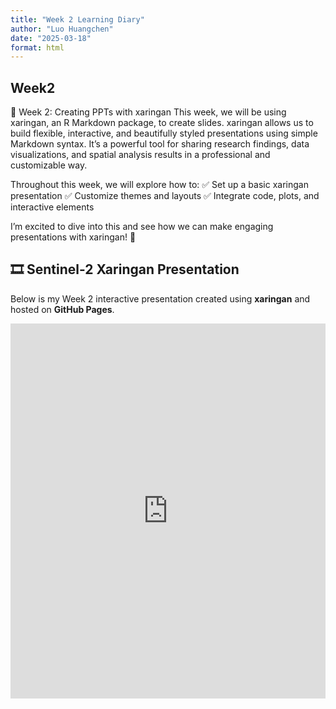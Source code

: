 ```yaml
---
title: "Week 2 Learning Diary"
author: "Luo Huangchen"
date: "2025-03-18"
format: html
---
```


## Week2

📢 Week 2: Creating PPTs with xaringan This week, we will be using xaringan, an R Markdown package, to create slides. xaringan allows us to build flexible, interactive, and beautifully styled presentations using simple Markdown syntax. It’s a powerful tool for sharing research findings, data visualizations, and spatial analysis results in a professional and customizable way.

Throughout this week, we will explore how to: ✅ Set up a basic xaringan presentation ✅ Customize themes and layouts ✅ Integrate code, plots, and interactive elements

I’m excited to dive into this and see how we can make engaging presentations with xaringan! 🚀

## 🎞️ Sentinel-2 Xaringan Presentation

Below is my Week 2 interactive presentation created using **xaringan** and hosted on **GitHub Pages**.

<iframe src="https://patientluo.github.io/Week2-pre/Week-2-presentation.html#4" width="100%" height="600px" frameborder="0">

</iframe>

